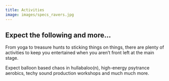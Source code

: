 ```yaml
---
title: Activities
image: images/specs_ravers.jpg
---
```

## Expect the following and more...

From yoga to treasure hunts to sticking things on things, there are plenty of activities to keep you entertained when you aren’t front left at the main stage.

Expect balloon based chaos in hullabaloo(n), high-energy psytrance aerobics, techy sound production workshops and much much more.